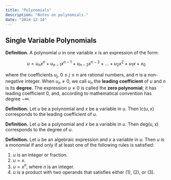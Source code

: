 ```yaml
---
title: "Polynomials"
description: "Notes on polynomials."
date: "2024-12-14"
---
```


## Single Variable Polynomials

__Definition.__ A polynomial ${u}$ in one variable ${x}$ is an expression of the form:

$$
    u = u_nx^n + u_{n-1}x^{n-1} + u_{n-2}x^{n-2} + \ldots + u_2x^2 + u_1x + x_0
$$

where the coefficients ${u_j,~ 0 \leq j \leq n}$ are rational numbers, and ${n}$ is a non-negative integer. When ${u_n \neq 0,}$ we call ${u_n}$ the __leading coefficient__ of ${u}$ and ${n}$ is its __degree__. The expression ${u \neq 0}$ is called the __zero polynomial__; it has leading coefficient ${0,}$ and, according to mathematical convention has degree ${-\infty.}$

__Definition.__ Let ${u}$ be a polynomial and ${x}$ be a variable in ${u.}$ Then ${\text{lc}(u,x)}$ corresponds to the leading coefficient of ${u.}$ 

__Definition.__ Let ${u}$ be a polynomial and ${x}$ be a variable in ${u.}$ Then ${\text{deg}(u,x)}$ corresponds to the degree of ${u.}$ 

__Definition.__ Let ${u}$ be an algebraic expression and ${x}$ a variable in ${u.}$ Then ${u}$ is a monomial if and only if at least one of the following rules is satisfied:

1. ${u}$ is an integer or fraction.
2. ${u = x.}$
3. ${u = x^n,}$ where ${n}$ is an integer.
4. ${u}$ is a product with two operands that satisfies either (1), (2), or (3).